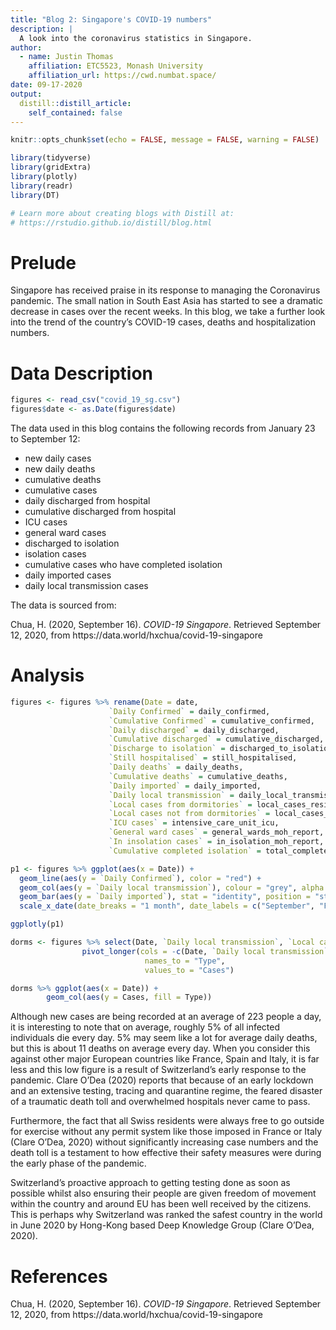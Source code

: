 ```yaml
---
title: "Blog 2: Singapore's COVID-19 numbers"
description: |
  A look into the coronavirus statistics in Singapore.
author:
  - name: Justin Thomas 
    affiliation: ETC5523, Monash University
    affiliation_url: https://cwd.numbat.space/
date: 09-17-2020
output:
  distill::distill_article:
    self_contained: false
---
```


```r
knitr::opts_chunk$set(echo = FALSE, message = FALSE, warning = FALSE)

library(tidyverse)
library(gridExtra)
library(plotly)
library(readr)
library(DT)

# Learn more about creating blogs with Distill at:
# https://rstudio.github.io/distill/blog.html

```

# Prelude

Singapore has received praise in its response to managing the Coronavirus pandemic. The small nation in South East Asia has started to see a dramatic decrease in cases over the recent weeks. In this blog, we take a further look into the trend of the country's COVID-19 cases, deaths and hospitalization numbers.

# Data Description

```r
figures <- read_csv("covid_19_sg.csv")
figures$date <- as.Date(figures$date)
```

The data used in this blog contains the following records from January 23 to September 12:

- new daily cases
- new daily deaths
- cumulative deaths 
- cumulative cases
- daily discharged from hospital
- cumulative discharged from hospital
- ICU cases
- general ward cases
- discharged to isolation
- isolation cases
- cumulative cases who have completed isolation
- daily imported cases
- daily local transmission cases


The data is sourced from:

Chua, H. (2020, September 16). *COVID-19 Singapore*. Retrieved September 12, 2020, from https://data.world/hxchua/covid-19-singapore


# Analysis

```r
figures <- figures %>% rename(Date = date, 
                      `Daily Confirmed` = daily_confirmed,
                      `Cumulative Confirmed` = cumulative_confirmed,
                      `Daily discharged` = daily_discharged,
                      `Cumulative discharged` = cumulative_discharged,
                      `Discharge to isolation` = discharged_to_isolation,
                      `Still hospitalised` = still_hospitalised,
                      `Daily deaths` = daily_deaths,
                      `Cumulative deaths` = cumulative_deaths,
                      `Daily imported` = daily_imported,
                      `Daily local transmission` = daily_local_transmission,
                      `Local cases from dormitories` = local_cases_residing_in_dorms_moh_report,
                      `Local cases not from dormitories` = local_cases_not_residing_in_doms_moh_report,
                      `ICU cases` = intensive_care_unit_icu,
                      `General ward cases` = general_wards_moh_report,
                      `In insolation cases` = in_isolation_moh_report,
                      `Cumulative completed isolation` = total_completed_isolation_moh_report)
```

```r
p1 <- figures %>% ggplot(aes(x = Date)) +
  geom_line(aes(y = `Daily Confirmed`), color = "red") +
  geom_col(aes(y = `Daily local transmission`), colour = "grey", alpha = 0.8) +
  geom_bar(aes(y = `Daily imported`), stat = "identity", position = "stack", colour = "blue") +
  scale_x_date(date_breaks = "1 month", date_labels = c("September", "February", "March", "April", "May", "June", "July", "August"))

ggplotly(p1)
```


```r
dorms <- figures %>% select(Date, `Daily local transmission`, `Local cases from dormitories`, `Local cases not from dormitories`) %>% 
                pivot_longer(cols = -c(Date, `Daily local transmission`),
                              names_to = "Type",
                              values_to = "Cases")
```

```r
dorms %>% ggplot(aes(x = Date)) +
        geom_col(aes(y = Cases, fill = Type))
```

Although new cases are being recorded at an average of 223 people a day, it is interesting to note that on average, roughly 5% of all infected individuals die every day. 5% may seem like a lot for average daily deaths, but this is about 11 deaths on average every day. When you consider this against other major European countries like France, Spain and Italy, it is far less and this low figure is a result of Switzerland's early response to the pandemic. Clare O'Dea (2020) reports that because of an early lockdown and an extensive testing, tracing and quarantine regime, the feared disaster of a traumatic death toll and overwhelmed hospitals never came to pass. 

Furthermore, the fact that all Swiss residents were always free to go outside for exercise without any permit system like those imposed in France or Italy (Clare O'Dea, 2020) without significantly increasing case numbers and the death toll is a testament to how effective their safety measures were during the early phase of the pandemic.  

Switzerland's proactive approach to getting testing done as soon as possible whilst also ensuring their people are given freedom of movement within the country and around EU has been well received by the citizens. This is perhaps why Switzerland was ranked the safest country in the world in June 2020 by Hong-Kong based Deep Knowledge Group (Clare O'Dea, 2020).

# References

Chua, H. (2020, September 16). *COVID-19 Singapore*. Retrieved September 12, 2020, from https://data.world/hxchua/covid-19-singapore

